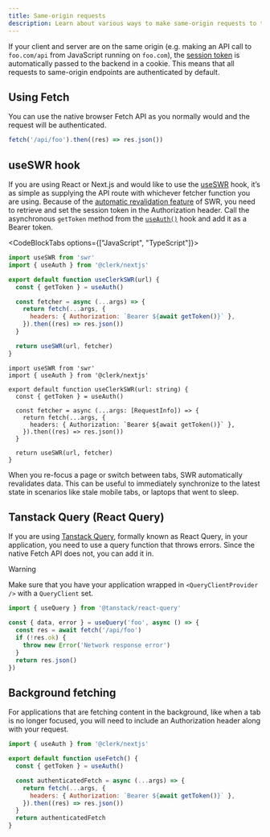 ```yaml
---
title: Same-origin requests
description: Learn about various ways to make same-origin requests to the backend when using Clerk SDKs.
---
```


If your client and server are on the same origin (e.g. making an API call to `foo.com/api` from JavaScript running on `foo.com`), the [session token](/docs/backend-requests/resources/session-tokens) is automatically passed to the backend in a cookie. This means that all requests to same-origin endpoints are authenticated by default.

## Using Fetch

You can use the native browser Fetch API as you normally would and the request will be authenticated.

```js
fetch('/api/foo').then((res) => res.json())
```

## useSWR hook

If you are using React or Next.js and would like to use the [useSWR](https://swr.vercel.app/) hook, it’s as simple as supplying the API route with whichever fetcher function you are using. Because of the [automatic revalidation feature](https://swr.vercel.app/docs/revalidation) of SWR, you need to retrieve and set the session token in the Authorization header. Call the asynchronous `getToken` method from the [`useAuth()`](/docs/references/react/use-auth) hook and add it as a Bearer token.

<CodeBlockTabs options={["JavaScript", "TypeScript"]}>
  ```jsx
  import useSWR from 'swr'
  import { useAuth } from '@clerk/nextjs'

  export default function useClerkSWR(url) {
    const { getToken } = useAuth()

    const fetcher = async (...args) => {
      return fetch(...args, {
        headers: { Authorization: `Bearer ${await getToken()}` },
      }).then((res) => res.json())
    }

    return useSWR(url, fetcher)
  }
  ```

  ```tsx
  import useSWR from 'swr'
  import { useAuth } from '@clerk/nextjs'

  export default function useClerkSWR(url: string) {
    const { getToken } = useAuth()

    const fetcher = async (...args: [RequestInfo]) => {
      return fetch(...args, {
        headers: { Authorization: `Bearer ${await getToken()}` },
      }).then((res) => res.json())
    }

    return useSWR(url, fetcher)
  }
  ```
</CodeBlockTabs>

When you re-focus a page or switch between tabs, SWR automatically revalidates data. This can be useful to immediately synchronize to the latest state in scenarios like stale mobile tabs, or laptops that went to sleep.

## Tanstack Query (React Query)

If you are using [Tanstack Query](https://tanstack.com/query/v4/docs/react/overview), formally known as React Query, in your application, you need to use a query function that throws errors. Since the native Fetch API does not, you can add it in.

> [!WARNING]
> Make sure that you have your application wrapped in `<QueryClientProvider />` with a `QueryClient` set.

```jsx
import { useQuery } from '@tanstack/react-query'

const { data, error } = useQuery('foo', async () => {
  const res = await fetch('/api/foo')
  if (!res.ok) {
    throw new Error('Network response error')
  }
  return res.json()
})
```

## Background fetching

For applications that are fetching content in the background, like when a tab is no longer focused, you will need to include an Authorization header along with your request.

```jsx
import { useAuth } from '@clerk/nextjs'

export default function useFetch() {
  const { getToken } = useAuth()

  const authenticatedFetch = async (...args) => {
    return fetch(...args, {
      headers: { Authorization: `Bearer ${await getToken()}` },
    }).then((res) => res.json())
  }
  return authenticatedFetch
}
```
